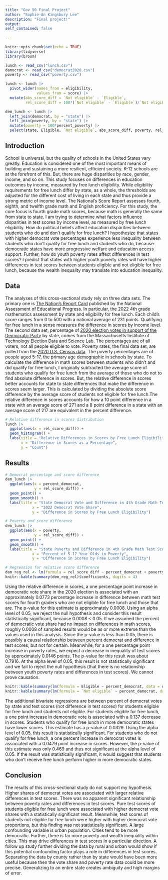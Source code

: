 ```yaml
---
title: "Gov 50 Final Project"
author: "Sophie-An Kingsbury Lee"
description: "Final project!"
output:
self_contained: false
    
---
```


```r
knitr::opts_chunk$set(echo = TRUE)
library(tidyverse)
library(broom)
```

```r
lunch <- read_csv("lunch.csv")
democrat <- read_csv("democrat2020.csv")
poverty <- read_csv("poverty.csv")
```

```r
lunch <- lunch |>
  pivot_wider(names_from = eligibility,
              values_from = score) |>
  mutate(abs_score_diff = `Not eligible` - `Eligible`,
         rel_score_diff = 100*(`Not eligible` - `Eligible`)/`Not eligible`)

dem_lunch <- lunch |> 
  left_join(democrat, by = "state") |>
  left_join(poverty, by = "state") |>
  mutate(poverty = 100*percent_poverty) |>
  select(state, Eligible, `Not eligible`, abs_score_diff, poverty, rel_score_diff, percent_democrat)
```

## Introduction
School is universal, but the quality of schools in the United States vary greatly. Education is considered one of the most important means of building and sustaining a more resilient, efficient society. K-12 schools are at the forefront of this. But, there are huge disparities by race, gender, income, and so on. This study focuses on differences in education outcomes by income, measured by free lunch eligibility. While eligibility requirements for free lunch differ by state, as a whole, the thresholds are adjusted for the different cost of living in each state and thus provide a strong metric of income level. The National’s Score Report assesses fourth, eighth, and twelfth grade math and English proficiency. For this study, the core focus is fourth grade math scores, because math is generally the same from state to state. I am trying to determine what factors influence disparities in test scores by income level, as measured by free lunch eligibility. How do political beliefs affect education disparities between students who do and don’t qualify for free lunch? I hypothesize that states with higher democrat vote percentages experience less inequality between students who don’t qualify for free lunch and students who do, because democratic states have more progressive welfare and education access support. Further, how do youth poverty rates affect differences in test scores? I predict that states with higher youth poverty rates will have higher differences in test scores between students eligible and not eligible for free lunch, because the wealth inequality may translate into education inequality.


## Data
The analyses of this cross-sectional study rely on three data sets. The primary one is [The Nation’s Report Card](https://www.nationsreportcard.gov/) published by the National Assessment of Educational Progress. In particular, the 2022 4th grade mathematics assessment by state and eligibility for free lunch. Each child’s score ranges from 0 to 500 with a national average of 231 points. Qualifying for free lunch in a sense measures the difference in scores by income level. The second data set, percentage of [2020 election votes in support of the Democratic Party](https://electionlab.mit.edu/data) by state, comes from the Massachusetts Institute of Technology Election Data and Science Lab. The percentages are of all voters, not all people eligible to vote. Poverty rates, the final data set, are pulled from the [2020 U.S. Census data](https://data.census.gov/table?q=United+States&t=Poverty&g=0100000US,$0400000&tid=ACSST1Y2021.S1701&tp=true). The poverty percentages are of people aged 5-17, the primary age demographic in schools by state.
To calculate the difference in math scores between students who didn’t and did qualify for free lunch, I originally subtracted the average score of students who qualify for free lunch from the average of those who do not to find absolute difference in scores. But, the relative difference in scores better accounts for state to state differences that make the difference in scores seem larger. This is calculated by dividing the absolute score difference by the average score of students not eligible for free lunch.The relative difference in scores accounts for how a 10 point difference in a state with an average score of 271 and a 8 point difference in a state with an average score of 217 are equivalent in the percent difference.

```r
# Relative difference in scores distribution 
lunch |>
  ggplot(aes(x = rel_score_diff)) +
  geom_histogram() +
  labs(title = "Relative Differences in Scores by Free Lunch Eligibility",
       x = "Difference in Scores as a Percentage",
       y = "Count")
```

## Results
```r
# Democrat percentage and score difference
dem_lunch |>
  ggplot(aes(x = percent_democrat, 
             y = rel_score_diff)) +
  geom_point() +
  geom_smooth() +
  labs(title = "State Democrat Vote and Difference in 4th Grade Math Test Scores",
            x = "2022 Democrat Vote Share",
            y = "Difference in Scores by Free Lunch Eligibility")
```

```r
# Poverty and score difference
dem_lunch |>
  ggplot(aes(x = poverty, 
             y = rel_score_diff)) +
  geom_point() +
  geom_smooth() +
  labs(title = "State Poverty and Difference in 4th Grade Math Test Scores",
            x = "Percent of 5-17 Year Olds in Poverty",
            y = "Difference in Scores by Free Lunch Eligibility")
```
```r
# Regression for relative score difference
dem_reg_rel <- lm(formula = rel_score_diff ~ percent_democrat + poverty, data = dem_lunch)
knitr::kable(summary(dem_reg_rel)$coefficients, digits = 4)
```

Using the relative difference in scores, a one percentage point increase in democratic vote share in the 2020 election is associated with an approximately 0.0773 percentage increase in difference between math test scores for fourth graders who are not eligible for free lunch and those that are. The p-value for this estimate is approximately 0.0008. Using an alpha level of 0.05, we reject the null hypothesis and consider this result statistically significant, because 0.0008 < 0.05. If we assumed the percent of democratic vote share had no impact on differences in math scores, roughly 0.0008 of sampled results would be as or more extreme than the values used in this analysis. Since the p-value is less than 0.05, there is possibly a causal relationship between percent democrat and difference in test scores, but not for certain.
Meanwhile, for a one percentage point increase in poverty rates, we expect a decrease in inequality of test scores by approximately 0.0146 points. The p-value for this result was about 0.7916. At the alpha level of 0.05, this result is not statistically significant and we fail to reject the null hypothesis (that there is no relationship between youth poverty rates and differences in test scores). We cannot prove causation.

```r
knitr::kable(summary(lm(formula = Eligible ~ percent_democrat, data = dem_lunch))$coefficients, digits = 4, caption = "Democrat Vote Share and Test Scores for Students Eligible for Free Lunch")
knitr::kable(summary(lm(formula = `Not eligible` ~ percent_democrat, data = dem_lunch))$coefficients, digits = 4, caption = "Democrat Vote Share and Test Scores for Students Not Eligible for Free Lunch")
```

The additional bivariate regressions are between percent of democrat votes by state and test scores (not difference in test scores) for students eligible for free lunch and students not eligible. For students eligible for free lunch, a one point increase in democratic vote is associated with a 0.137 decrease in scores. Students who qualify for free lunch in more democratic states have lower scores. This estimate has a p-value of 0.0329. Using the alpha level of 0.05, this result is statistically significant. For students who do not qualify for free lunch, a one percent increase in democrat votes is associated with a 0.0479 point increase in scores. However, the p-value of this estimate was only 0.469 and thus not significant at the alpha level of 0.05. If the result was statistically significant, it would suggest that students who don’t receive free lunch perform higher in more democratic states.

## Conclusion
The results of this cross-sectional study do not support my hypothesis. Higher shares of democrat votes are associated with larger relative differences in test scores. There was no apparent significant relationship between poverty rates and differences in test scores. Pure test scores of students eligible for free lunch were associated with higher democrat vote shares with a statistically significant result. Meanwhile, test scores of students not eligible for free lunch were higher with higher democrat vote proportions, but this finding was not statistically significant. 
A large confounding variable is urban population. Cities tend to be more democratic. Further, there is far more poverty and wealth inequality within cities. This may drive differences in test scores in a particular direction. A follow up study further dividing the data by rural and urban would show if this potential confounding factor plays a role in differences in test scores. Separating the data by county rather than by state would have been more useful because then the vote share and poverty rate data could be more precise. Generalizing to an entire state creates ambiguity and high margins of error. 
